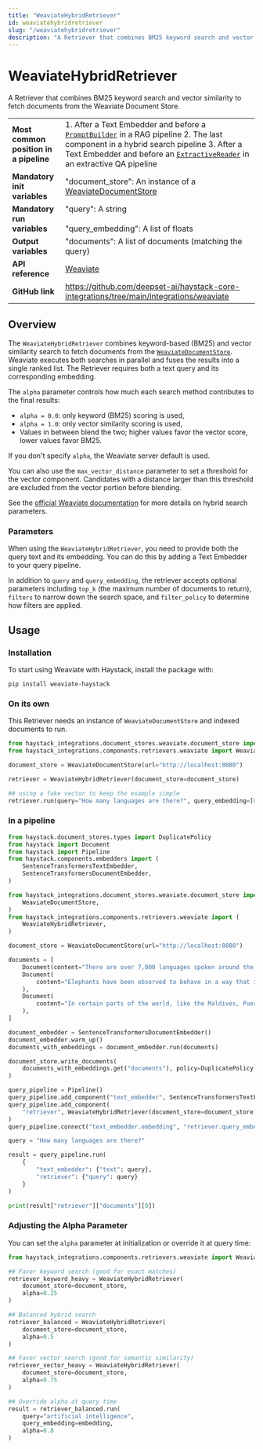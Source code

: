 ```yaml
---
title: "WeaviateHybridRetriever"
id: weaviatehybridretriever
slug: "/weaviatehybridretriever"
description: "A Retriever that combines BM25 keyword search and vector similarity to fetch documents from the Weaviate Document Store."
---
```


# WeaviateHybridRetriever

A Retriever that combines BM25 keyword search and vector similarity to fetch documents from the Weaviate Document Store.

|  |  |
| --- | --- |
| **Most common position in a pipeline** | 1. After a Text Embedder and before a [`PromptBuilder`](/docs/promptbuilder) in a RAG pipeline 2. The last component in a hybrid search pipeline 3. After a Text Embedder and before an [`ExtractiveReader`](/docs/extractivereader) in an extractive QA pipeline |
| **Mandatory init variables** | "document_store": An instance of a [WeaviateDocumentStore](../../document-stores/weaviatedocumentstore.mdx) |
| **Mandatory run variables** | "query": A string  <br /> <br />"query_embedding": A list of floats |
| **Output variables** | "documents": A list of documents (matching the query) |
| **API reference** | [Weaviate](/reference/integrations-weaviate) |
| **GitHub link** | https://github.com/deepset-ai/haystack-core-integrations/tree/main/integrations/weaviate |

## Overview

The `WeaviateHybridRetriever` combines keyword-based (BM25) and vector similarity search to fetch documents from the [`WeaviateDocumentStore`](../../document-stores/weaviatedocumentstore.mdx). Weaviate executes both searches in parallel and fuses the results into a single ranked list. The Retriever requires both a text query and its corresponding embedding.

The `alpha` parameter controls how much each search method contributes to the final results:

- `alpha = 0.0`: only keyword (BM25) scoring is used,
- `alpha = 1.0`: only vector similarity scoring is used,
- Values in between blend the two; higher values favor the vector score, lower values favor BM25.

If you don't specify `alpha`, the Weaviate server default is used.

You can also use the `max_vector_distance` parameter to set a threshold for the vector component. Candidates with a distance larger than this threshold are excluded from the vector portion before blending.

See the [official Weaviate documentation](https://weaviate.io/developers/weaviate/search/hybrid#parameters) for more details on hybrid search parameters.

### Parameters

When using the `WeaviateHybridRetriever`, you need to provide both the query text and its embedding. You can do this by adding a Text Embedder to your query pipeline.

In addition to `query` and `query_embedding`, the retriever accepts optional parameters including `top_k` (the maximum number of documents to return), `filters` to narrow down the search space, and `filter_policy` to determine how filters are applied.

## Usage

### Installation

To start using Weaviate with Haystack, install the package with:

```shell
pip install weaviate-haystack
```

### On its own

This Retriever needs an instance of `WeaviateDocumentStore` and indexed documents to run.

```python
from haystack_integrations.document_stores.weaviate.document_store import WeaviateDocumentStore
from haystack_integrations.components.retrievers.weaviate import WeaviateHybridRetriever

document_store = WeaviateDocumentStore(url="http://localhost:8080")

retriever = WeaviateHybridRetriever(document_store=document_store)

## using a fake vector to keep the example simple
retriever.run(query="How many languages are there?", query_embedding=[0.1]*768)
```

### In a pipeline

```python
from haystack.document_stores.types import DuplicatePolicy
from haystack import Document
from haystack import Pipeline
from haystack.components.embedders import (
    SentenceTransformersTextEmbedder,
    SentenceTransformersDocumentEmbedder,
)

from haystack_integrations.document_stores.weaviate.document_store import (
    WeaviateDocumentStore,
)
from haystack_integrations.components.retrievers.weaviate import (
    WeaviateHybridRetriever,
)

document_store = WeaviateDocumentStore(url="http://localhost:8080")

documents = [
    Document(content="There are over 7,000 languages spoken around the world today."),
    Document(
        content="Elephants have been observed to behave in a way that indicates a high level of self-awareness, such as recognizing themselves in mirrors."
    ),
    Document(
        content="In certain parts of the world, like the Maldives, Puerto Rico, and San Diego, you can witness the phenomenon of bioluminescent waves."
    ),
]

document_embedder = SentenceTransformersDocumentEmbedder()
document_embedder.warm_up()
documents_with_embeddings = document_embedder.run(documents)

document_store.write_documents(
    documents_with_embeddings.get("documents"), policy=DuplicatePolicy.OVERWRITE
)

query_pipeline = Pipeline()
query_pipeline.add_component("text_embedder", SentenceTransformersTextEmbedder())
query_pipeline.add_component(
    "retriever", WeaviateHybridRetriever(document_store=document_store)
)
query_pipeline.connect("text_embedder.embedding", "retriever.query_embedding")

query = "How many languages are there?"

result = query_pipeline.run(
    {
        "text_embedder": {"text": query},
        "retriever": {"query": query}
    }
)

print(result["retriever"]["documents"][0])
```

### Adjusting the Alpha Parameter

You can set the `alpha` parameter at initialization or override it at query time:

```python
from haystack_integrations.components.retrievers.weaviate import WeaviateHybridRetriever

## Favor keyword search (good for exact matches)
retriever_keyword_heavy = WeaviateHybridRetriever(
    document_store=document_store,
    alpha=0.25
)

## Balanced hybrid search
retriever_balanced = WeaviateHybridRetriever(
    document_store=document_store,
    alpha=0.5
)

## Favor vector search (good for semantic similarity)
retriever_vector_heavy = WeaviateHybridRetriever(
    document_store=document_store,
    alpha=0.75
)

## Override alpha at query time
result = retriever_balanced.run(
    query="artificial intelligence",
    query_embedding=embedding,
    alpha=0.8
)
```
